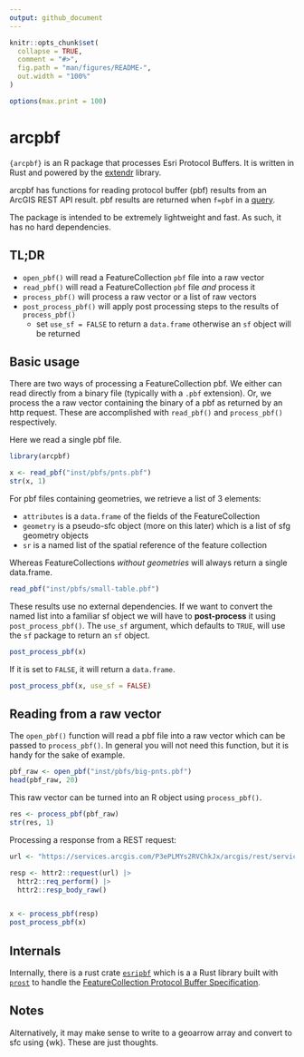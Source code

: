 ```yaml
---
output: github_document
---
```


<!-- README.md is generated from README.Rmd. Please edit that file -->

```r
knitr::opts_chunk$set(
  collapse = TRUE,
  comment = "#>",
  fig.path = "man/figures/README-",
  out.width = "100%"
)

options(max.print = 100)
```

# arcpbf

`{arcpbf}` is an R package that processes Esri Protocol Buffers. It is written
in Rust and powered by the [extendr](https://github.com/extendr/extendr) library.

arcpbf has functions for reading protocol buffer (pbf) results from an ArcGIS 
REST API result. pbf results are returned when `f=pbf` in a [query](https://developers.arcgis.com/rest/services-reference/enterprise/query-feature-service-layer-.htm). 

The package is intended to be extremely lightweight and fast. As such, it has no 
hard dependencies. 

## TL;DR 

- `open_pbf()` will read a FeatureCollection `pbf` file into a raw vector
- `read_pbf()` will read a FeatureCollection `pbf` file _and_ process it
- `process_pbf()` will process a raw vector or a list of raw vectors
- `post_process_pbf()` will apply post processing steps to the results of `process_pbf()`
  - set `use_sf = FALSE` to return a `data.frame` otherwise an `sf` object will be returned

## Basic usage 

There are two ways of processing a FeatureCollection pbf. We either can read
directly from a binary file (typically with a `.pbf` extension). Or, we process
the a raw vector containing the binary of a pbf as returned by an http request. 
These are accomplished with `read_pbf()` and `process_pbf()` respectively. 

Here we read a single pbf file. 

```r
library(arcpbf)

x <- read_pbf("inst/pbfs/pnts.pbf")
str(x, 1)
```

For pbf files containing geometries, we retrieve a list of 3 elements:

- `attributes` is a `data.frame` of the fields of the FeatureCollection
- `geometry` is a pseudo-sfc object (more on this later) which is a list of sfg geometry objects
- `sr` is a named list of the spatial reference of the feature collection

Whereas FeatureCollections _without geometries_ will always return a single data.frame.

```r
read_pbf("inst/pbfs/small-table.pbf")
```

These results use no external dependencies. If we want to convert the named list into a familiar sf object
we will have to **post-process** it using `post_process_pbf()`. The `use_sf` argument, which defaults 
to `TRUE`, will use the `sf` package to return an `sf` object. 

```r
post_process_pbf(x)
```

If it is set to `FALSE`, it will return a `data.frame`.

```r
post_process_pbf(x, use_sf = FALSE)
```


## Reading from a raw vector

The `open_pbf()` function will read a pbf file into a raw vector which can be 
passed to `process_pbf()`. In general you will not need this function, but it 
is handy for the sake of example. 

```r
pbf_raw <- open_pbf("inst/pbfs/big-pnts.pbf")
head(pbf_raw, 20)
```

This raw vector can be turned into an R object using `process_pbf()`.

```r
res <- process_pbf(pbf_raw)
str(res, 1)
```


Processing a response from a REST request: 

```r

url <- "https://services.arcgis.com/P3ePLMYs2RVChkJx/arcgis/rest/services/ACS_Population_by_Race_and_Hispanic_Origin_Boundaries/FeatureServer/2/query?where=1=1&outFields=*&f=pbf&token="

resp <- httr2::request(url) |> 
  httr2::req_perform() |> 
  httr2::resp_body_raw()


x <- process_pbf(resp)
post_process_pbf(x)
```


## Internals 

Internally, there is a rust crate [`esripbf`](./src/rust/esripbf) which is a
a Rust library built with [`prost`](https://github.com/tokio-rs/prost) to handle the [FeatureCollection Protocol Buffer Specification](https://github.com/Esri/arcgis-pbf/tree/main/proto/FeatureCollection).


## Notes

Alternatively, it may make sense to write to a geoarrow array and convert to sfc 
using {wk}. These are just thoughts. 

